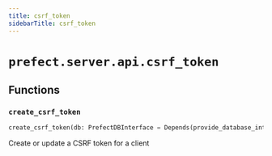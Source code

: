 ```yaml
---
title: csrf_token
sidebarTitle: csrf_token
---
```


# `prefect.server.api.csrf_token`

## Functions

### `create_csrf_token` <sup><a href="https://github.com/PrefectHQ/prefect/blob/main/src/prefect/server/api/csrf_token.py#L22" target="_blank"><Icon icon="github" style="width: 14px; height: 14px;" /></a></sup>

```python
create_csrf_token(db: PrefectDBInterface = Depends(provide_database_interface), client: str = Query(..., description='The client to create a CSRF token for')) -> schemas.core.CsrfToken
```


Create or update a CSRF token for a client


